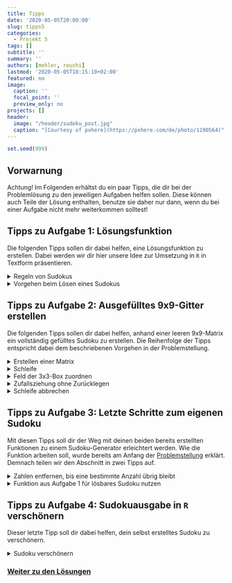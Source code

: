 ---
title: Tipps
date: '2020-05-05T20:00:00'
slug: tipps5
categories:
  - Projekt 5
tags: []
subtitle: ''
summary: ''
authors: [mehler, rouchi]
lastmod: '2020-05-05T18:15:10+02:00'
featured: no
image:
  caption: ''
  focal_point: ''
  preview_only: no
projects: []
header:
  image: "/header/sudoku_post.jpg"
  caption: "[Courtesy of pxhere](https://pxhere.com/de/photo/1190564)"
---

```{r, echo=F}
set.seed(999)
```

## Vorwarnung

Achtung! Im Folgenden erhältst du ein paar Tipps, die dir bei der Problemlösung zu den jeweiligen Aufgaben helfen sollen. Diese können auch Teile der Lösung enthalten, benutze sie daher nur dann, wenn du bei einer Aufgabe nicht mehr weiterkommen solltest!


## Tipps zu Aufgabe 1: Lösungsfunktion

Die folgenden Tipps sollen dir dabei helfen, eine Lösungsfunktion zu erstellen. Dabei werden wir dir hier unsere Idee zur Umsetzung in `R` in Textform präsentieren.

<details><summary>Regeln von Sudokus</summary>

Hier soll es um das Prinzip von Sudokus gehen. In anderen Worten: Welche Regeln gibt es?
Die Regeln sind erst einmal einfach. In jeder Zeile und Spalte sowie auch in jedem der neun 3x3-Quadrate dürfen die Zahlen von 1 bis 9 jeweils nur ein Mal vorkommen.

Reihen und Spalten einzeln zu betrachten, sollte dabei kein Problem darstellen. Doch wie überprüft man das mit den 3x3-Quadraten? Für jedes Feld muss das richtige 3x3-Quadrat ausgewählt und abgeglichen werden. Auf die Lösung dieses Problems solltest du dich erst einmal konzentrieren. Wie kann man das in `R` umsetzen?

</details>
 

<details><summary>Vorgehen beim Lösen eines Sudokus</summary>

Bis hierhin sollte man sich Gedanken gemacht haben, wie man den Abgleich mit den Regeln gestalten könnte. Darauf folgt nun die Frage: Wie geht man beim Lösen eines Sudokus vor?

Um beim Lösen eines Sudokus voranzukommen, muss man nach Feldern suchen, die eindeutig besetzt werden können. Dafür gibt es zwei einfache Möglichkeiten (die schwierigeren lassen wir einmal außen vor), die wir uns am Beispiel eines beliebigen 3x3-Quadrats anschauen:

1. Ein Feld des Quadrats kann nur durch eine Zahl besetzt werden, weil alle anderen Zahlen bereits in der gleichen Zeile oder Spalte oder dem gleichen 3x3-Quadrat vorkommen.
![](/post/2020-05-05-tipps5_files/Lösungsstrategie1.png){width=50%}
2. Ein Feld des Quadrats kann deshalb besetzt werden, weil eine Zahl, die in diesem 3x3-Quadrat noch fehlt, nur an eine freie Position des Quadrats gesetzt werden kann. Das kann dann passieren, wenn jene Zahl in anderen 3x3-Quadraten bereits vorhanden ist und dadurch gewisse Zeilen und Spalten blockiert.
![](/post/2020-05-05-tipps5_files/LösungsstrategieNummer2.png){width=50%}

Versuch doch mal, den ersten Punkt in `R` umzusetzen!


Danach stellt sich die Frage: Wann soll die erstellte Funktion abgebrochen werden? - Falls du dazu keine Idee hast, kannst du dir hier einen kleine Anregung holen.
<details><summary>Abbruch der Funktion</summary>

Das 9x9-Gitter eines Sudokus hat 81 Felder. Das Ziel ist es, diese vollständig zu besetzen. Also sollte die Funktion stoppen, sobald das Sudoku 81 Zahlen enthält.

Wenn das Sudoku nicht lösbar ist, kommt es womöglich zu einem anderen Problem: die Funktion stoppt nie. Auch das solltest du in den Griff bekommen. Wenn dir nichts anderes einfällt, dann versuch doch die Durchgänge zu zählen und bei X Durchgängen zu stoppen. Natürlich sollte bis dahin klar sein, dass das Sudoku nicht lösbar ist.

</details>

*Zusatz*: Ein weiterer Punkt, den du beachten kannst, ist, dass du von deiner Funktion alle Operationen immer nur für jene Felder durchführen lässt, die noch nicht belegt sind. Das kannst du mit einer `if`-Funktion machen und es erspart dir sehr viel Zeit.

</details>


## Tipps zu Aufgabe 2: Ausgefülltes 9x9-Gitter erstellen

Die folgenden Tipps sollen dir dabei helfen, anhand einer leeren 9x9-Matrix ein vollständig gefülltes Sudoku zu erstellen. Die Reihenfolge der Tipps entspricht dabei dem beschriebenen Vorgehen in der Problemstellung.

<details><summary>Erstellen einer Matrix</summary>

Eine Matrix braucht nur Angaben zu Zeilen- und Spaltenzahl. Diese kannst du einfach mit den Argumenten `nrow` und `ncol` bestimmen. Versuch dir über die Hilfefunktion von `R` den Befehl für Matrizen anzuschauen und herauszufinden, welche Argumente du noch benötigst.

</details>

<details><summary>Schleife</summary>

Dieser Tipp soll dir dabei helfen, die richtige Schleifenart zu finden, um jedes Feld mithilfe von Zeilen- und Spaltenvariable einmal abzugehen.

Am besten benutzt du in diesem Fall die `for`-Schleife. Du kannst eine `for`-Schleife für die Zeilen 1 bis 9 erstellen und darin eine weitere `for`-Schleife für die Spalten 1 bis 9. So beginnt die Funktion in Zeile 1 und geht dann alle Felder von Spalte 1 bis Spalte 9 durch, ehe die Funktion zu Zeile 2 übergeht und dort auch alle Felder von Spalte 1 bis 9 durchgeht, bis am Ende das Feld in Zeile 9 und Spalte 9 erreicht wird.

</details>


<details><summary>Feld der 3x3-Box zuordnen</summary>

Um herauszufinden, in welchem 3x3-Quadrat du dich gerade befindest, musst du jedes Quadrat einzeln testen. Hierfür benutzen wir beispielhaft die erste Box:

- Mit dem logischen *und* `&` kannst du eine `if`-Funktion an mehrere Bedingungen knüpfen.
- Mit `is.elememt` überprüft man, ob eine Zahl Element eines bestimmten Objektes ist.

In unserem Fall steht `f`für die Zeilen und `g` für die Spalten. Wir schauen nun, ob sich das betrachtete Feld in Zeile 1 bis 3 und in Spalte 1 bis 3 befindet, was dem ersten Quadrat entsprechen würde. Wenn dies der Fall ist, speichern wir das zuvor als erstes Quadrat definierte `Qua1` in einem neuen Objekt `z`. Diese Überprüfung sollte dann mit allen Quadraten durchgeführt werden, um unter allen Umständen das richtige Quadrat zu ermitteln.
```{r, eval = F}
if (is.element(f, 1:3) & is.element(g, 1:3)) {z <- Qua1}
```

</details>


<details><summary>Zufallsziehung ohne Zurücklegen</summary>

Für die Zufallsziehung brauchst du von Anfang an zwei Variablen. In der einen definierst du, aus welchen Zahlen gezogen werden sollen (am Anfang immer 1 bis 9); nennen wir sie `b`. In der anderen speicherst du die ausgeloste Zahl; nennen wir sie `a`. Nun muss in der ersten Variable (`b`) die benutzte Zahl `a` immer wieder ausgeschlossen werden. Das Ganze kann man mit `subset` machen, indem alle Zahlen von `b`, die ungleich `a` sind, wieder in `b` übernommen werden. So befinden sich mit jedem Durchgang für ein Feld eine Zahl weniger im Objekt `b`.

</details>


<details><summary>Schleife abbrechen</summary>

Wenn der Füllversuch des Sudoku an einer Stelle nicht mehr nach den Regeln möglich ist, dann sollte die Funktion erneut bei einer leeren 9x9-Matrix mit dem Füllen beginnen. Das ist dann der Fall, wenn in einem Feld alle 9 Zahlen probiert wurden und nicht eingesetzt werden konnten. In Folge dessen ist die Länge des Vektors `b` = 0. Mithilfe dieser Information solltest du einen `break`-Befehl erstellen, den du zum Abbruch dreier Schleifen an der richtigen Stelle einsetzen musst: die `repeat`-Schleife zum Einsetzen einer zufälligen Zahl in das betrachtete Feld muss beendet werden und die beiden `for`-Schleifen, die ansonsten trotzdem noch alle weiteren Felder durchgehen würden.

</details>


## Tipps zu Aufgabe 3: Letzte Schritte zum eigenen Sudoku

Mit diesen Tipps soll dir der Weg mit deinen beiden bereits erstellten Funktionen zu einem Sudoku-Generator erleichtert werden. Wie die Funktion arbeiten soll, wurde bereits am Anfang der [Problemstellung](/post/problemstellung5) erklärt. Demnach teilen wir den Abschnitt in zwei Tipps auf. 

<details><summary>Zahlen entfernen, bis eine bestimmte Anzahl übrig bleibt</summary>

In diesem Tipp soll es darum gehen, wie wir von einem vollständig gefüllten Sudoku-Gitter so lange Zahlen entfernen, bis eine bestimmte Anzahl an Zahlen im Gitter übrig geblieben ist (Anmerkung: Wähle am besten eine Anzahl zwischen 25 und 40).

Wichtig: Speichere dir das vollständige Gitter in einem zweiten Objekt ab, sonst geht es dir im Folgenden verloren und du musst immer wieder ein neues erstellen.

Zunächst einmal musst du dir überlegen, wie du wiederholt Zahlen aus dem Gitter löschen kannst bzw. durch `NA` ersetzen kannst. 

Hast du das geschafft, solltest du überlegen, welche Zahlen du löschen willst. Im Vorhinein spezifische Felder auszuwählen, wäre sehr aufwendig und könnte auch in einem unlösbaren Sudoku enden. Die Feld-Koordinate aus Zeile und Spalte sollte also zufällig gewählt sein.

Bist du damit fertig, erfüllt die Funktion schon fast ihren Zweck. Es fehlt nur noch die Bedingung, mit der du sie beendest. Probier das erst einmal selbst!

<details><summary>Erstellen der Bedingung</summary>

Es könnte problematisch sein, die Anzahl der Wiederholungen der Funktion einfach zu begrenzen, da zufällig mehrfach das selbe Feld ausgewählt werden könnte (Das ist bei 50 zu löschenden Zahlen sogar sehr wahrscheinlich!). Aus diesem Grund solltest du hier mit der Anzahl der Zahlen arbeiten, die jeweils nach dem Löschen im Sudoku übrig geblieben sind. Das Ziel sollte also sein, die Funktion dann zu beenden, wenn nur noch `XX` Zahlen im Gitter übrig sind.

</details>

</details>


<details><summary>Funktion aus Aufgabe 1 für lösbares Sudoku nutzen</summary>

Zu diesem Zeitpunkt sollte man ein Sudoku-Gitter mit einer beliebigen Anzahl an Zahlen erstellt haben. Jetzt soll es darum gehen, die Funktion aus Tipp 1 (die Lösungsfunktion) sowie einige Ergänzungen so in eine neue Funktion zu implementieren, dass die Funktion ein lösbares Sudoku generiert.

Zu diesem Zeitpunkt gibt es zwei Möglichkeiten:

1. Das Sudoku ist mit der Lösungsfunktion lösbar.
2. Das Sudoku ist mit der Lösungsfunktion nicht lösbar.


Wenn 1. zutrifft, sollte die Funktion stoppen. Das erstellte Sudoku war lösbar und muss nur noch abgerufen werden. Wichtig ist dabei natürlich, dass du es vor dem Lösungsversuch in einer neuen Variable abgespeichert hast!


Wenn 2. zutrifft, sollte die Funktion komplett von vorne anfangen und von dem am Anfang erstellten vollständigen Gitter erneut zufällig Zahlen entfernen. Damit das Ganze automatisch abläuft, musst du die Funktion aus Tipp 1 sowie die Lösungsfunktion in eine Schleife packen.

Das Endergebnis sollte eine Schleife sein, die anhand eines vollständigen 9x9-Sudoku-Gitters ein lösbares Sudoku mit X gegebenen Zahlen generiert. 


**Anmerkung**: Je weniger Zahlen gegeben sein sollen, desto länger wird der Vorgang andauern. Außerdem nutzt die von uns (in den Lösungen) erstellte Lösungsfunktion nur eine Lösungsstrategie von vielen. Deshalb ist ihre Fähigkeit beschränkt.  

</details>


## Tipps zu Aufgabe 4: Sudokuausgabe in `R` verschönern

Dieser letzte Tipp soll dir dabei helfen, dein selbst erstelltes Sudoku zu verschönern. 

<details><summary>Sudoku verschönern</summary>

Unser Ausgangspunkt ist vergleichbar mit einem normalen Datensatz aus einem Experiment. Nur möchten wir diesen Datensatz nun irgendwie abbilden. Abbildungen zum Veranschaulichen von Daten kann man mithilfe von Plots erstellen. Diese sind jedoch eher nicht für die Darstellung von Matrizen geeignet; wir sind also auf der Suche nach Plots für Matrizen.

Eine mögliche Lösung dafür stellt das Paket `plot.matrix` dar. Lade jenes Paket herunter und plotte dein Sudoku einmal ohne weitere Argumente.
![](/post/2020-05-05-tipps5_files/Sudoku vor der Bearbeitung.png)

Das Ergebnis ist schon einmal vielversprechend: Es erscheint ein Koordinatensystem, das mit einem teilweise gefärbten Gitter durchsetzt ist. Einige Bearbeitungsschritte sind nötig, um das zu einem Sudoku zu verwandeln:

- Schreibe eine neue Überschrift!
- Entferne die Beschriftungen von den Achsen!
- Entferne die Achsen!
- Weise jeder Zahl eine eigene Farbe zu!
- Entferne das Gitter!
- Lass die Zahlen in den Feldern anzeigen!
- Entferne das `+` vor den Zahlen!
- Formatiere die `NA`-Felder neu in leere weiße Felder!

Viele dieser Formatierung sind auf den Websites in der [Problemstellung](/post/problemstellung5) beschrieben. Falls du nicht weiter weißt, schaue dich auch noch auf anderen Seiten um.

Offen bleibt das Gitter-Problem. Normale Sudokus haben verstärkte Rahmen um die 3x3-Quadrate. Eine etwas aufwendige Möglichkeit zur Umsetzung bietet die `abline`-Funktion in `R`. Diese fügt einzelne, formatierbare Linien in die Abbildung ein. Weitere Erklärungen zu dieser Funktion findest du in der `R`-internen Hilfefunktion oder [hier](https://rdrr.io/r/graphics/abline.html).

</details>

### [Weiter zu den Lösungen](/post/loesungen5/)

